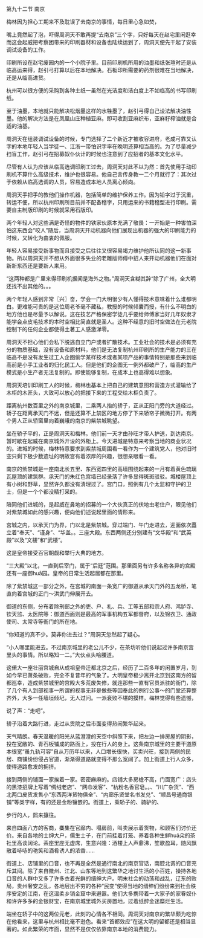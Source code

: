 

第九十二节 南京

梅林因为担心工期来不及耽误了去南京的事情，每日里心急如焚，

嘴上竟然起了泡，吓得周洞天不敢再提“去南京”三个字，只好每天在赵宅里闲逛幸而这会起威把考察团带来的印刷器材和设备也陆续运到了，周洞天便先干起了安装调试设备的工作。

印刷所设在赵宅废园内的一个小院子里。目前印刷机所用的油墨和纸张瑄时还是从临高运来得，赵引弓打算以后在本地解决。石板印所需要的药剂很难在当地解决，还是从临高进货。

杭州可以很方便的采购到各种土纸一虽然在光洁度和洁白度上不如临高的书写印刷纸。

至于油墨，本地就只能解决松烟墨这样的水牲墨了，赵引弓得自己设法解决油性墨。他的解决方法是在凤凰山庄种植亚麻。即可收割亚麻织布，亚麻籽榨油就是合适的油基。

周洞天在组装调试设备的时候，专门选择了二个新近才被收容进府，老成可靠又认字的本地年轻人当学徒一、江浙一带怕识字率在晚明还算相当高的。为了尽量减少扫盲工作，赵引弓在招募奴仆伙计的时候也注意到了应招者的基本文化水平。

尽管有人认为应该从临高选调印刷工过去，周洞天对此不以为然：首先使用手动印刷机不算什么高级技术，维护也很容易。他自己言传身教一二个月就行了：其次过于依赖从临高选调的人员，容易造成本地人员离心倾向。

周洞天手把手的教他们操作机器，包括简单的维护保养工作。因为铅字过于沉重，转运不便，所以杭州印刷所目前并不配备稽字，只用运来的书籍稽型进行印刷。需要自主制版印刷的时候就采用石版印。

两个年轻人对这些满是奇怪的物件的铁家伙原本充满了敬畏：一开始是一种害怕深怕这东西会“咬人”随后，当周洞天开动机器向他们展现出机器的强大的印刷能力的时候，又转化为由衷的佩服。

年轻人容易接受新事物而且接受之后往往又很容易竭力维护他所认同的这一新事物。所以周洞天并不想从外面很多失业的老雕版师傅中招人来开动机器他们在面对新新东西还是要新人来用。

“这两种都是广里来得印刷机据闻是海外之物。”周洞天含糊其辞“除了广州，全大明还找不出其他的。。。

两个年轻人感到非常〖兴〗奋，学会一门大明很少有人懂得技术意味着什么谁都明白。更难能可贵的是这位周老爷毫不藏私，教授的时候倾囊而授，有什么不明白的地方他也是尽量予以解说。这在技艺严格保密学徒几乎要给师傅家当好几年奴隶才能学会点皮毛技术的本时空相比简直就是圣人。这种不经意的旧时空做法在元老院控制下的任何企业都使得土著工人感激涕零。

周洞天不担心他们会私下脱逃自立门户或者扩散技术。工业社会的技术是必须有充分的物质基础，没有设备和原材料，他们是无法复制杭州印刷所的生产能力的三在临高不是没有发生过工人企图偷学某样技术或者某项产品的事情特别是那些来到临高前是小手工业者的归化民工人。但是他们的企图无一例外都破产了，临高的生产模式是小生产者无法复制的。即使能够复制，在成本上也高得难以想象。

周洞天培训印刷工人的时候，梅林也基本上把自己的建筑意图和营造方式灌输给了木柜的木匠头，大致可以放心的把接下来的工程交给木柜负责了。

距离杭州数百里之外的南京城里，二乘两人抬的轿子，正从正阳门旁的大道经过。轿子在距离承天门不远，但是还算不上禁区的地方停了下来轿帘子微微打开。有两个男人正从轿窗里向着巍峨的南京的紫禁城眺望。

坐在轿子平的，正是周洞天和梅林。他们前一天才由孙旺才带人护送，到达南京。暂时歇在起威在南京城外开设的外柜上。今天进城是特意来考察当地的商业状况的。进城的时候，梅林特意要求到紫禁城周围看一看作为一个建筑党人，他对旧时空只剩下极少数遗址的明故宫有着浓厚的兴趣，很想亲眼看一看。

南京的紫禁城是一座南北长五里、东西宽四里的高墙围绕起来的一月有着黄色琉璃瓦屋顶的建筑群。承天门的朱红色宫墙已经录落了许多显得斑斑驳驳。城楼屋顶上有小树和野草，显然许久都没有清理过了。宫门口，照例有几个太监和守护的卫士，但是一个个都没精打采的。

陪同他们进城的，是起威在鼻地的招募的一个大伙真正的伏地虫老住户，眼见他们对紫禁城如此的感兴趣，便向他们述说起里面的情形来。

宫城之内，以承天门为界，门以北是紫禁城。穿过端门、午门走进去，迎面依次矗立着“奉天”、“谨身”、“华盖。。三座大殿。东西两侧还分别建有“文华殿”和“武英殿”以及“文楼”和“武楼”。

这是皇帝接受百官朝觑和举行大典的地方。

“三大殿”以北，一直到后宰门，属于“后廷”范围。那里面另有许多名称各异的宫殿还有一座御huā园。皇帝的日常生活起居都在那里。

除了紫禁城这一部分之外，在宫城的南面一条宽广的御道从承天门外的五龙桥，笔直向着宫城的正门～洪武门伸展开去。

御道的东侧，分布着除刑部之外的吏、户、礼、兵、工等五部和宗人府、鸿胪寺、钦天监、太医院等：御道西面则是最高的军事机构五军都督府，以及锦衣卫、通政使司、太常寺等衙门的所在地。

“你知道的真不少。莫非你进去过？”周洞天忽然起了疑心。

“小人哪里能进去。不过南京城里的老公儿不少，在茶坊听他们说起过许多南京宫里头的事情。所以略知一二。”大伙点头哈腰道。

这偌大一座壮丽宫城自从成祖皇帝迁都北京之后，经历了二百多年的闲置岁月，到如今早已萧条破败，完全不复昔年的气象了。大明皇帝极少离开北京到这南方的留都巡幸，造成紫禁城里的宫殿大多荒废失修，就连那些一直有官员派驻的衙门，除了几个有人到部视事一所谓的视事无非是做些等因奉此的例行公事～的门堂还算整齐外，大多一任墙垣倾圮，无人过问。一派衰败不堪的摸样。梅林觉得有些遗憾，

说了声：“走吧”。

轿子沿着大路行进，走过从贡院之后市面变得热闹繁华起来。

天气晴朗。春天温暖的阳光从蓝澄澄的天空中斜照下来，把左边一排房屋的阴影，投在宽敝的、青石板铺成的路面上，投在行人的身上。这条南京城里的主要干道原本很宽“虽九轨可容”自从万历年以来，人口增长很快，买卖兴旺，接到两侧的民居、商铺纷纷侵占官道，渐渐得道路就变得不那么宽阔了。加上街道上行人众多，使得道路愈发的拥挤。

接到两侧的铺面一家挨着一家。密密麻麻的。店铺大多房檐不高，门面宽广：店头的黑漆招牌上写着“绸绒老店”、“网巾发客”、“杭粉名香官皂。。、“川广杂货”、“西北两口皮货发售小“东西两洋货物俱全”、“内廊乐贤堂名书发兑”、“顺昌号通商银铺”等类字样，有的还是金粉镶嵌的。街道上，乘轿子的、骑驴的、

步行的人，熙来攘往。

来自四面八方的客商，麋集在官廊内、塌房前，叫卖展示着货物，和顾客们讨价还价。来自各地的士绅大户，儒生士子，在门前挂着灯笼、养着各种生鲜huā朵的茶社里高谈阔论。茶座里座无虚席，生意兴隆：酒楼上人声鼎沸，笙歌盈耳，随风飘散着哧哧的艳笑和酒肴诱人的浓香……

街道上、店铺里的口音，也不再是全然是通行南北的南京官话，南腔北调的口音充斥其间。除了来自徽州、江北、山东等地到这繁华之地讨生活的小百姓，操持各地口音的人群中又多了许多衣着光鲜的缙绅大户。明末社会的动荡和战乱，辽东的败局，贵州奢安之乱，各地层出不穷的各种“民变”使得当地的缙绅们纷纷来到社会秩序安定的江南，在这温柔乡销金窟中来避嚣。他们大多携带着一大家子的家眷奴仆和许许多多的金银财宝，在南京城里城外买房置地，过着纸醉金迷糜烂生活。

端坐在轿子中的这两位元老，此刻的心情各不相同。周洞天对南京的繁华颇为吃惊在他看来，这里与杭州相比毫不逊色。看来“首都效应”在这大明的留都还是相当显著的。如此繁荣的市面，显然不是仅仅依靠南京本地的消费能力。

